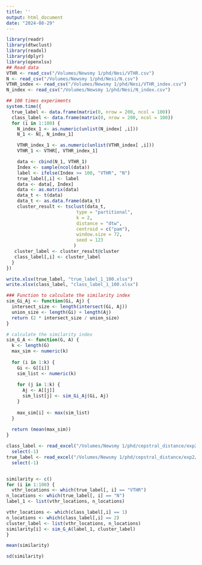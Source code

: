 ```yaml
---
title: ''
output: html_document
date: "2024-08-29"
---
```


```r
library(readr)
library(dtwclust)
library(readxl)
library(dplyr)
library(openxlsx)
## Read data
VTHR <- read_csv("/Volumes/Newsmy 1/phd/Nesi/VTHR.csv")
N <- read_csv("/Volumes/Newsmy 1/phd/Nesi/N.csv")
VTHR_index <- read_csv("/Volumes/Newsmy 1/phd/Nesi/VTHR_index.csv")
N_index <- read_csv("/Volumes/Newsmy 1/phd/Nesi/N_index.csv")
```



```r
## 100 times experiments
system.time({
  true_label <- data.frame(matrix(0, nrow = 200, ncol = 100))
  class_label <- data.frame(matrix(0, nrow = 200, ncol = 100))
  for (i in 1:100) {
    N_index_1 <- as.numeric(unlist(N_index[ ,i]))
    N_1 <- N[, N_index_1]

    VTHR_index_1 <- as.numeric(unlist(VTHR_index[ ,i]))
    VTHR_1 <- VTHR[, VTHR_index_1]

    data <- cbind(N_1, VTHR_1)
    Index <- sample(ncol(data))
    label <- ifelse(Index >= 100, "VTHR", "N")
    true_label[,i] <- label
    data <- data[, Index]
    data <- as.matrix(data)
    data_t <- t(data)
    data_t <- as.data.frame(data_t)
    cluster_result <- tsclust(data_t, 
                          type = "partitional",
                          k = 2,            
                          distance = "dtw", 
                          centroid = c("pam"), 
                          window.size = 72,
                          seed = 123        
                         )
   cluster_label <- cluster_result@cluster
   class_label[,i] <- cluster_label
  }
})

write.xlsx(true_label, "true_label_1_100.xlsx")
write.xlsx(class_label, "class_label_1_100.xlsx")
```


```R

### Function to calculate the similarity index
sim_Gi_Aj <- function(Gi, Aj) {
  intersect_size <- length(intersect(Gi, Aj))
  union_size <- length(Gi) + length(Aj)
  return (2 * intersect_size / union_size)
}

# calculate the similarity index
sim_G_A <- function(G, A) {
  k <- length(G)
  max_sim <- numeric(k)
  
  for (i in 1:k) {
    Gi <- G[[i]]
    sim_list <- numeric(k)
    
    for (j in 1:k) {
      Aj <- A[[j]]
      sim_list[j] <- sim_Gi_Aj(Gi, Aj)
    }
    
    max_sim[i] <- max(sim_list)
  }
  
  return (mean(max_sim))
}
```

```R
class_label <- read_excel("/Volumes/Newsmy 1/phd/cepstral_distance/exp2/results/excel/class_label_1_100.xlsx") %>%
  select(-1)
true_label <- read_excel("/Volumes/Newsmy 1/phd/cepstral_distance/exp2/results/excel/true_label_1_100.xlsx") %>%
  select(-1)


similarity <- c()
for (i in 1:100) {
  vthr_locations <- which(true_label[, i] == "VTHR")
n_locations <- which(true_label[, i] == "N")
label_1 <- list(vthr_locations, n_locations)

vthr_locations <- which(class_label[,i] == 1)
n_locations <- which(class_label[,i] == 2)
cluster_label <- list(vthr_locations, n_locations)
similarity[i] <- sim_G_A(label_1, cluster_label)
}

mean(similarity)

sd(similarity)


```




